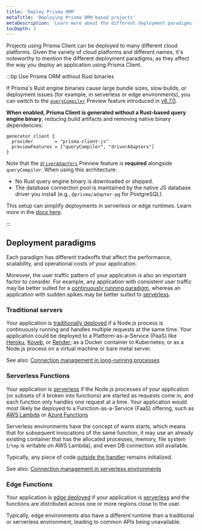 ```yaml
---
title: 'Deploy Prisma ORM'
metaTitle: 'Deploying Prisma ORM-based projects'
metaDescription: 'Learn more about the different deployment paradigms for Node.js applications and how they affect deploying an application using Prisma Client.'
tocDepth: 2
---
```


Projects using Prisma Client can be deployed to many different cloud platforms. Given the variety of cloud platforms and different names, it's noteworthy to mention the different deployment paradigms, as they affect the way you deploy an application using Prisma Client.

:::tip Use Prisma ORM without Rust binaries

If Prisma's Rust engine binaries cause large bundle sizes, slow builds, or deployment issues (for example, in serverless or edge environments), you can switch to the [`queryCompiler`](/orm/prisma-client/setup-and-configuration/no-rust-engine) Preview feature introduced in [v6.7.0](https://pris.ly/release/6.7.0).

**When enabled, Prisma Client is generated without a Rust-based query engine binary**, reducing build artifacts and removing native binary dependencies:

```prisma
generator client {
  provider        = "prisma-client-js"
  previewFeatures = ["queryCompiler", "driverAdapters"]
}
```

Note that the [`driverAdapters`](/orm/overview/databases/database-drivers#driver-adapters) Preview feature is **required** alongside `queryCompiler`.
When using this architecture:

* No Rust query engine binary is downloaded or shipped.
* The database connection pool is maintained by the native JS database driver you install (e.g., `@prisma/adapter-pg` for PostgreSQL).

This setup can simplify deployments in serverless or edge runtimes. Learn more in the [docs here](/orm/prisma-client/setup-and-configuration/no-rust-engine).

:::

## Deployment paradigms

Each paradigm has different tradeoffs that affect the performance, scalability, and operational costs of your application.

Moreover, the user traffic pattern of your application is also an important factor to consider. For example, any application with consistent user traffic may be better suited for a [continuously running paradigm](#traditional-servers), whereas an application with sudden spikes may be better suited to [serverless](#serverless-functions).

### Traditional servers

Your application is [traditionally deployed](/orm/prisma-client/deployment/traditional) if a Node.js process is continuously running and handles multiple requests at the same time. Your application could be deployed to a Platform-as-a-Service (PaaS) like [Heroku](/orm/prisma-client/deployment/traditional/deploy-to-heroku), [Koyeb](/orm/prisma-client/deployment/traditional/deploy-to-koyeb), or [Render](/orm/prisma-client/deployment/traditional/deploy-to-render); as a Docker container to Kubernetes; or as a Node.js process on a virtual machine or bare metal server.

See also: [Connection management in long-running processes](/orm/prisma-client/setup-and-configuration/databases-connections#long-running-processes)

### Serverless Functions

Your application is [serverless](/orm/prisma-client/deployment/serverless) if the Node.js processes of your application (or subsets of it broken into functions) are started as requests come in, and each function only handles one request at a time. Your application would most likely be deployed to a Function-as-a-Service (FaaS) offering, such as [AWS Lambda](/orm/prisma-client/deployment/serverless/deploy-to-aws-lambda) or [Azure Functions](/orm/prisma-client/deployment/serverless/deploy-to-azure-functions)

Serverless environments have the concept of warm starts, which means that for subsequent invocations of the same function, it may use an already existing container that has the allocated processes, memory, file system (`/tmp` is writable on AWS Lambda), and even DB connection still available.

Typically, any piece of code [outside the handler](https://docs.aws.amazon.com/lambda/latest/dg/welcome.html) remains initialized.

See also: [Connection management in serverless environments](/orm/prisma-client/setup-and-configuration/databases-connections#serverless-environments-faas)

### Edge Functions

Your application is [edge deployed](/orm/prisma-client/deployment/edge) if your application is [serverless](#serverless-functions) and the functions are distributed across one or more regions close to the user.

Typically, edge environments also have a different runtime than a traditional or serverless environment, leading to common APIs being unavailable.

